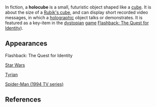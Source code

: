 In fiction, a '''holocube''' is a small, futuristic object shaped like a [[cube]].  It is about the size of a [[Rubik's cube]], and can display short recorded video messages, in which a [[Holography|holographic]] object talks or demonstrates. It is featured as a key-item in the [[dystopian]] [[Video game|game]] [[Flashback: The Quest for Identity]]).

==Appearances==
Flashback: The Quest for Identity

[[Star Wars]]

[[Tyrian]]

[[Spider-Man (1994 TV series)]]

== References ==
{{unreferenced||date=June 2006}}


{{tech-stub}}